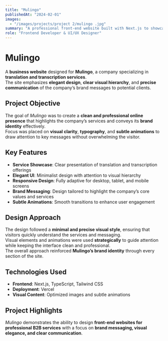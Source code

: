 ```yaml
---
title: "Mulingo"
publishedAt: "2024-02-01"
images:
  - "/images/projects/project 2/mulingo .jpg"
summary: "A professional front-end website built with Next.js to showcase Mulingo's translation and transcription services with elegant, brand-focused design."
role: "Frontend Developer & UI/UX Designer"
---
```


# Mulingo

A **business website** designed for **Mulingo**, a company specializing in **translation and transcription services**.  
The site emphasizes **elegant design**, **clear visual hierarchy**, and **precise communication** of the company’s brand messages to potential clients.

## Project Objective

The goal of *Mulingo* was to create a **clean and professional online presence** that highlights the company’s services and conveys its **brand identity** effectively.  
Focus was placed on **visual clarity**, **typography**, and **subtle animations** to draw attention to key messages without overwhelming the visitor.

## Key Features

- **Service Showcase**: Clear presentation of translation and transcription offerings  
- **Elegant UI**: Minimalist design with attention to visual hierarchy  
- **Responsive Design**: Fully adaptive for desktop, tablet, and mobile screens  
- **Brand Messaging**: Design tailored to highlight the company’s core values and services  
- **Subtle Animations**: Smooth transitions to enhance user engagement  

## Design Approach

The design followed a **minimal and precise visual style**, ensuring that visitors quickly understand the services and messaging.  
Visual elements and animations were used **strategically** to guide attention while keeping the interface clean and professional.  
The overall approach reinforced **Mulingo’s brand identity** through every section of the site.

## Technologies Used

- **Frontend**: Next.js, TypeScript, Tailwind CSS  
- **Deployment**: Vercel  
- **Visual Content**: Optimized images and subtle animations  

## Project Highlights

*Mulingo* demonstrates the ability to design **front-end websites for professional B2B services** with a focus on **brand messaging, visual elegance, and clear communication**.

